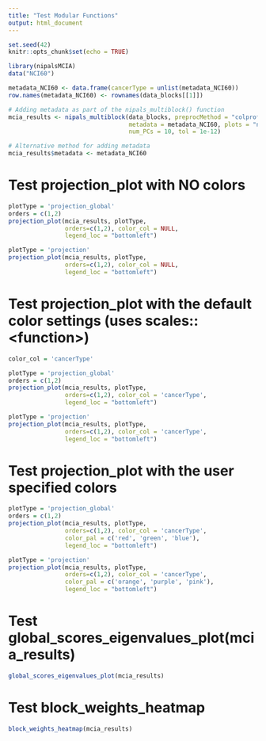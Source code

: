 ---
title: "Test Modular Functions"
output: html_document
---

```{r setup, include=FALSE}
set.seed(42)
knitr::opts_chunk$set(echo = TRUE)
```

```{r}
library(nipalsMCIA)
data("NCI60")

metadata_NCI60 <- data.frame(cancerType = unlist(metadata_NCI60))
row.names(metadata_NCI60) <- rownames(data_blocks[[1]])

# Adding metadata as part of the nipals_multiblock() function
mcia_results <- nipals_multiblock(data_blocks, preprocMethod = "colprofile", 
                                  metadata = metadata_NCI60, plots = "none",
                                  num_PCs = 10, tol = 1e-12)

# Alternative method for adding metadata
mcia_results$metadata <- metadata_NCI60
```

# Test projection_plot with NO colors

```{r fig.height=4, fig.width=4, fig.align='center'}
plotType = 'projection_global'
orders = c(1,2)
projection_plot(mcia_results, plotType,
                orders=c(1,2), color_col = NULL,
                legend_loc = "bottomleft")
```

```{r fig.height=6, fig.width=4, fig.align='center'}
plotType = 'projection'
projection_plot(mcia_results, plotType,
                orders=c(1,2), color_col = NULL,
                legend_loc = "bottomleft")
```

# Test projection_plot with the default color settings (uses scales::\<function\>)

```{r}
color_col = 'cancerType'
```

```{r fig.height=4, fig.width=4, fig.align='center'}
plotType = 'projection_global'
orders = c(1,2)
projection_plot(mcia_results, plotType,
                orders=c(1,2), color_col = 'cancerType',
                legend_loc = "bottomleft")
```

```{r fig.height=6, fig.width=4, fig.align='center'}
plotType = 'projection'
projection_plot(mcia_results, plotType,
                orders=c(1,2), color_col = 'cancerType',
                legend_loc = "bottomleft")
```

# Test projection_plot with the user specified colors

```{r fig.height=4, fig.width=4, fig.align='center'}
plotType = 'projection_global'
orders = c(1,2)
projection_plot(mcia_results, plotType,
                orders=c(1,2), color_col = 'cancerType',
                color_pal = c('red', 'green', 'blue'),
                legend_loc = "bottomleft")
```

```{r fig.height=6, fig.width=4, fig.align='center'}
plotType = 'projection'
projection_plot(mcia_results, plotType,
                orders=c(1,2), color_col = 'cancerType',
                color_pal = c('orange', 'purple', 'pink'),
                legend_loc = "bottomleft")
```






# Test global_scores_eigenvalues_plot(mcia_results)
```{r}
global_scores_eigenvalues_plot(mcia_results)
```

# Test block_weights_heatmap
```{r}
block_weights_heatmap(mcia_results)
```

    